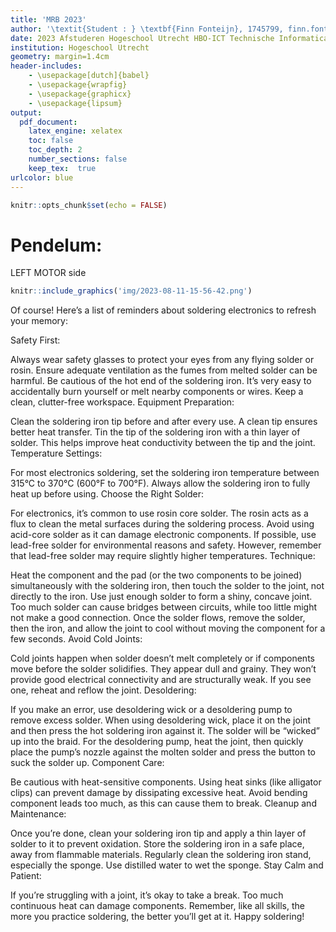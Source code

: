 ```yaml
---
title: 'MRB 2023'
author: '\textit{Student : } \textbf{Finn Fonteijn}, 1745799, finn.fonteijn@student.hu.nl'
date: 2023 Afstuderen Hogeschool Utrecht HBO-ICT Technische Informatica & Ingy B.V.
institution: Hogeschool Utrecht
geometry: margin=1.4cm
header-includes:
    - \usepackage[dutch]{babel}
    - \usepackage{wrapfig}
    - \usepackage{graphicx}
    - \usepackage{lipsum}
output:
  pdf_document:
    latex_engine: xelatex
    toc: false 
    toc_depth: 2
    number_sections: false 
    keep_tex:  true
urlcolor: blue
---
```



```r
knitr::opts_chunk$set(echo = FALSE)
```

# Pendelum:

LEFT MOTOR side

```r
knitr::include_graphics('img/2023-08-11-15-56-42.png')
```






Of course! Here's a list of reminders about soldering electronics to refresh your memory:

Safety First:

Always wear safety glasses to protect your eyes from any flying solder or rosin.
Ensure adequate ventilation as the fumes from melted solder can be harmful.
Be cautious of the hot end of the soldering iron. It's very easy to accidentally burn yourself or melt nearby components or wires.
Keep a clean, clutter-free workspace.
Equipment Preparation:

Clean the soldering iron tip before and after every use. A clean tip ensures better heat transfer.
Tin the tip of the soldering iron with a thin layer of solder. This helps improve heat conductivity between the tip and the joint.
Temperature Settings:

For most electronics soldering, set the soldering iron temperature between 315°C to 370°C (600°F to 700°F).
Always allow the soldering iron to fully heat up before using.
Choose the Right Solder:

For electronics, it's common to use rosin core solder. The rosin acts as a flux to clean the metal surfaces during the soldering process.
Avoid using acid-core solder as it can damage electronic components.
If possible, use lead-free solder for environmental reasons and safety. However, remember that lead-free solder may require slightly higher temperatures.
Technique:

Heat the component and the pad (or the two components to be joined) simultaneously with the soldering iron, then touch the solder to the joint, not directly to the iron.
Use just enough solder to form a shiny, concave joint. Too much solder can cause bridges between circuits, while too little might not make a good connection.
Once the solder flows, remove the solder, then the iron, and allow the joint to cool without moving the component for a few seconds.
Avoid Cold Joints:

Cold joints happen when solder doesn't melt completely or if components move before the solder solidifies. They appear dull and grainy. They won't provide good electrical connectivity and are structurally weak. If you see one, reheat and reflow the joint.
Desoldering:

If you make an error, use desoldering wick or a desoldering pump to remove excess solder.
When using desoldering wick, place it on the joint and then press the hot soldering iron against it. The solder will be "wicked" up into the braid.
For the desoldering pump, heat the joint, then quickly place the pump's nozzle against the molten solder and press the button to suck the solder up.
Component Care:

Be cautious with heat-sensitive components. Using heat sinks (like alligator clips) can prevent damage by dissipating excessive heat.
Avoid bending component leads too much, as this can cause them to break.
Cleanup and Maintenance:

Once you're done, clean your soldering iron tip and apply a thin layer of solder to it to prevent oxidation.
Store the soldering iron in a safe place, away from flammable materials.
Regularly clean the soldering iron stand, especially the sponge. Use distilled water to wet the sponge.
Stay Calm and Patient:

If you're struggling with a joint, it's okay to take a break. Too much continuous heat can damage components.
Remember, like all skills, the more you practice soldering, the better you'll get at it. Happy soldering!
